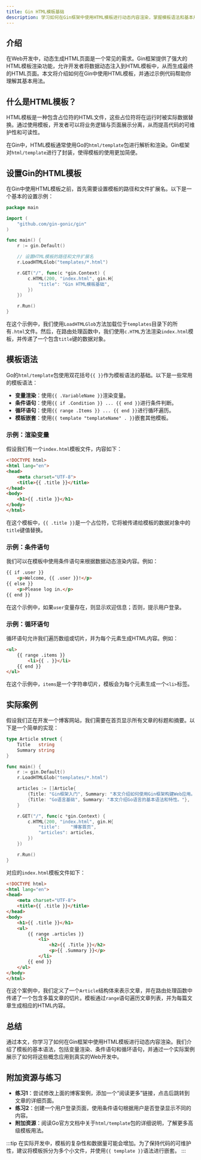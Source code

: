 ```yaml
---
title: Gin HTML模板基础
description: 学习如何在Gin框架中使用HTML模板进行动态内容渲染，掌握模板语法和基本用法。
---
```


## 介绍

在Web开发中，动态生成HTML页面是一个常见的需求。Gin框架提供了强大的HTML模板渲染功能，允许开发者将数据动态注入到HTML模板中，从而生成最终的HTML页面。本文将介绍如何在Gin中使用HTML模板，并通过示例代码帮助你理解其基本用法。

## 什么是HTML模板？

HTML模板是一种包含占位符的HTML文件，这些占位符将在运行时被实际数据替换。通过使用模板，开发者可以将业务逻辑与页面展示分离，从而提高代码的可维护性和可读性。

在Gin中，HTML模板通常使用Go的`html/template`包进行解析和渲染。Gin框架对`html/template`进行了封装，使得模板的使用更加简便。

## 设置Gin的HTML模板

在Gin中使用HTML模板之前，首先需要设置模板的路径和文件扩展名。以下是一个基本的设置示例：

```go
package main

import (
    "github.com/gin-gonic/gin"
)

func main() {
    r := gin.Default()

    // 设置HTML模板的路径和文件扩展名
    r.LoadHTMLGlob("templates/*.html")

    r.GET("/", func(c *gin.Context) {
        c.HTML(200, "index.html", gin.H{
            "title": "Gin HTML模板基础",
        })
    })

    r.Run()
}
```

在这个示例中，我们使用`LoadHTMLGlob`方法加载位于`templates`目录下的所有`.html`文件。然后，在路由处理函数中，我们使用`c.HTML`方法渲染`index.html`模板，并传递了一个包含`title`键的数据对象。

## 模板语法

Go的`html/template`包使用双花括号`{{ }}`作为模板语法的基础。以下是一些常用的模板语法：

- **变量渲染**：使用`{{ .VariableName }}`渲染变量。
- **条件语句**：使用`{{ if .Condition }} ... {{ end }}`进行条件判断。
- **循环语句**：使用`{{ range .Items }} ... {{ end }}`进行循环遍历。
- **模板嵌套**：使用`{{ template "templateName" . }}`嵌套其他模板。

### 示例：渲染变量

假设我们有一个`index.html`模板文件，内容如下：

```html
<!DOCTYPE html>
<html lang="en">
<head>
    <meta charset="UTF-8">
    <title>{{ .title }}</title>
</head>
<body>
    <h1>{{ .title }}</h1>
</body>
</html>
```

在这个模板中，`{{ .title }}`是一个占位符，它将被传递给模板的数据对象中的`title`键值替换。

### 示例：条件语句

我们可以在模板中使用条件语句来根据数据动态渲染内容。例如：

```html
{{ if .user }}
    <p>Welcome, {{ .user }}!</p>
{{ else }}
    <p>Please log in.</p>
{{ end }}
```

在这个示例中，如果`user`变量存在，则显示欢迎信息；否则，提示用户登录。

### 示例：循环语句

循环语句允许我们遍历数组或切片，并为每个元素生成HTML内容。例如：

```html
<ul>
    {{ range .items }}
        <li>{{ . }}</li>
    {{ end }}
</ul>
```

在这个示例中，`items`是一个字符串切片，模板会为每个元素生成一个`<li>`标签。

## 实际案例

假设我们正在开发一个博客网站，我们需要在首页显示所有文章的标题和摘要。以下是一个简单的实现：

```go
type Article struct {
    Title   string
    Summary string
}

func main() {
    r := gin.Default()
    r.LoadHTMLGlob("templates/*.html")

    articles := []Article{
        {Title: "Gin框架入门", Summary: "本文介绍如何使用Gin框架构建Web应用。"},
        {Title: "Go语言基础", Summary: "本文介绍Go语言的基本语法和特性。"},
    }

    r.GET("/", func(c *gin.Context) {
        c.HTML(200, "index.html", gin.H{
            "title":    "博客首页",
            "articles": articles,
        })
    })

    r.Run()
}
```

对应的`index.html`模板文件如下：

```html
<!DOCTYPE html>
<html lang="en">
<head>
    <meta charset="UTF-8">
    <title>{{ .title }}</title>
</head>
<body>
    <h1>{{ .title }}</h1>
    <ul>
        {{ range .articles }}
            <li>
                <h2>{{ .Title }}</h2>
                <p>{{ .Summary }}</p>
            </li>
        {{ end }}
    </ul>
</body>
</html>
```

在这个案例中，我们定义了一个`Article`结构体来表示文章，并在路由处理函数中传递了一个包含多篇文章的切片。模板通过`range`语句遍历文章列表，并为每篇文章生成相应的HTML内容。

## 总结

通过本文，你学习了如何在Gin框架中使用HTML模板进行动态内容渲染。我们介绍了模板的基本语法，包括变量渲染、条件语句和循环语句，并通过一个实际案例展示了如何将这些概念应用到真实的Web开发中。

## 附加资源与练习

- **练习1**：尝试修改上面的博客案例，添加一个“阅读更多”链接，点击后跳转到文章的详细页面。
- **练习2**：创建一个用户登录页面，使用条件语句根据用户是否登录显示不同的内容。
- **附加资源**：阅读Go官方文档中关于`html/template`包的详细说明，了解更多高级模板用法。

:::tip
在实际开发中，模板的复杂性和数据量可能会增加。为了保持代码的可维护性，建议将模板拆分为多个小文件，并使用`{{ template }}`语法进行嵌套。
:::